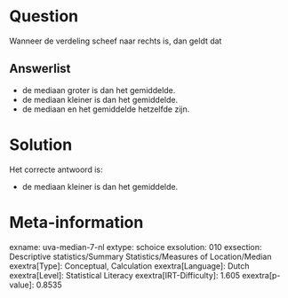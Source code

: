 Question
========

Wanneer de verdeling scheef naar rechts is, dan geldt dat


Answerlist
----------

* de mediaan groter is dan het gemiddelde.
* de mediaan kleiner is dan het gemiddelde.
* de mediaan en het gemiddelde hetzelfde zijn.

Solution
========

Het correcte antwoord is: 

* de mediaan kleiner is dan het gemiddelde.

Meta-information
================
exname: uva-median-7-nl
extype: schoice
exsolution: 010
exsection: Descriptive statistics/Summary Statistics/Measures of Location/Median
exextra[Type]: Conceptual, Calculation
exextra[Language]: Dutch
exextra[Level]: Statistical Literacy
exextra[IRT-Difficulty]: 1.605
exextra[p-value]: 0.8535
